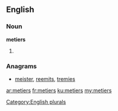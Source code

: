 {{also|metiers|métiers|Metiers}}
==English==

===Noun===
'''metiers'''

# {{plural of|[[metier]]}}

===Anagrams===
* [[meister#English|meister]], [[reemits#English|reemits]], [[tremies#English|tremies]]

[[Category:English plurals]]

[[ar:metiers]]
[[fr:metiers]]
[[ku:metiers]]
[[my:metiers]]
